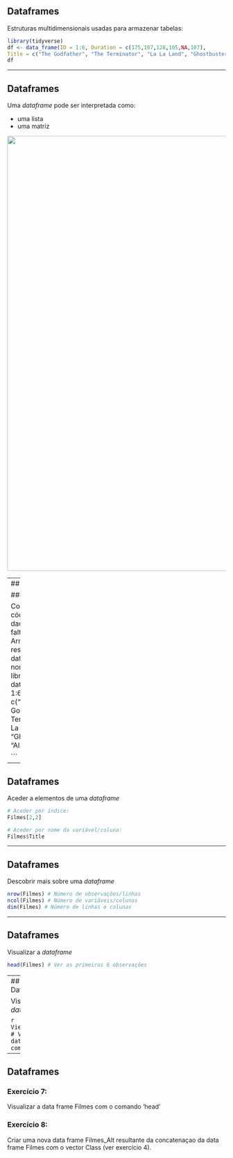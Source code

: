 ## Dataframes

Estruturas multidimensionais usadas para armazenar tabelas:
```{r}
library(tidyverse)
df <- data_frame(ID = 1:6, Duration = c(175,107,128,105,NA,107), 
Title = c("The Godfather", "The Terminator", "La La Land", "Ghostbusters", "Alien", NA))
df
```

---

## Dataframes


Uma *dataframe* pode ser interpretada como:

* uma lista
* uma matriz

<img src="Images/DataTypes_MatrixDataFrameList.png" style="width: 1000px;"/>

---
## Dataframes

### **Exercício 6** 

Completar o código com os dados que faltam. Armazenar o resultado numa dataframe com o nome Filmes.
```{r, eval = FALSE}
library(tidyverse)
data_frame(ID = 1:6, 
Title = c("The Godfather", "The Terminator", "La La Land", "Ghostbusters", "Alien", NA))

```

---

## Dataframes

Aceder a elementos de uma *dataframe* 

```{r}
# Aceder por índice:
Filmes[2,2]
```


```{r}
# Aceder por nome da variável/coluna:
Filmes$Title
```

---

## Dataframes

Descobrir mais sobre uma *dataframe*
```{r}
nrow(Filmes) # Número de observações/linhas
ncol(Filmes) # Número de variáveis/colunas
dim(Filmes) # Número de linhas e colunas
```

---

## Dataframes

Visualizar a *dataframe*
```{r}
head(Filmes) # Ver as primeiras 6 observações
```

---
## Dataframes

Visualizar a *dataframe*
```{r}
head(Filmes, 3) # Ver apenas 3 observações
```

```{r, eval = FALSE}
View(Filmes) # Ver a dataframe completa
```

---

## Dataframes

### **Exercício 7:** 

Visualizar a data frame Filmes com o comando 'head'

### **Exercício 8:** 

Criar uma nova data frame Filmes_Alt resultante da concatenaçao da data frame Filmes com o vector Class (ver exercício 4).
